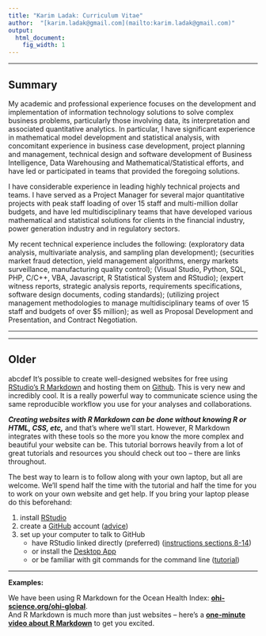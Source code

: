 ```yaml
---
title: "Karim Ladak: Curriculum Vitae"
author:  "[karim.ladak@gmail.com](mailto:karim.ladak@gmail.com)"
output:
  html_document:
    fig_width: 1
---
```


----

## Summary

My academic and professional experience focuses on the development and implementation of information technology solutions to solve complex business problems, particularly those involving data, its interpretation and associated quantitative analytics.  In particular, I have significant experience in mathematical model development and statistical analysis, with concomitant experience in business case development, project planning and management, technical design and software development of Business Intelligence, Data Warehousing and Mathematical/Statistical efforts, and have led or participated in teams that provided the foregoing solutions.

I have considerable experience in leading highly technical projects and teams. I have served as a Project Manager for several major quantitative projects with peak staff loading of over 15 staff and multi-million dollar budgets, and have led multidisciplinary teams that have developed various mathematical and statistical solutions for clients in the financial industry, power generation industry and in regulatory sectors. 

My recent technical experience includes the following: \textit{Statistical Data Analysis} (exploratory data analysis, multivariate analysis, and sampling plan development); \textit{Mathematical Algorithm Development} (securities market fraud detection, yield management algorithms, energy markets surveillance, manufacturing quality control); \textit{Software Coding and Development} (Visual Studio, Python, SQL, PHP, C/C++, VBA, Javascript, R Statistical System and RStudio); \textit{Report Writing} (expert witness reports, strategic analysis reports, requirements specifications, software design documents, coding standards); \textit{Project Management} (utilizing project management methodologies to manage multidisciplinary teams of over 15 staff and budgets of over \$5 million); as well as Proposal Development and Presentation, and Contract Negotiation.

----

----

## Older 

abcdef It's possible to create well-designed websites for free using [RStudio's R Markdown](http://rmarkdown.rstudio.com/) and hosting them on [Github](http://github.com). This is very new and incredibly cool. It is a really powerful way to communicate science using the same reproducible workflow you use for your analyses and collaborations.

***Creating websites with R Markdown can be done without knowing R or HTML, CSS, etc,*** and that's where we'll start. However, R Markdown integrates with these tools so the more you know the more complex and beautiful your website can be. This tutorial borrows heavily from a lot of great tutorials and resources you should check out too -- there are links throughout. 

The best way to learn is to follow along with your own laptop, but all are welcome. We'll spend half the time with the tutorial and half the time for you to work on your own website and get help. If you bring your laptop please do this beforehand: 

1. install [RStudio](https://www.rstudio.com/products/rstudio/download/)
1. create a [GitHub]((http://github.com)) account ([advice](http://happygitwithr.com/github-acct.html))
1. set up your computer to talk to GitHub
    - have RStudio linked directly (preferred) ([instructions sections 8-14](http://happygitwithr.com/hello-git.html))
    - or install the [Desktop App](https://desktop.github.com/)
    - or be familiar with git commands for the command line ([tutorial](https://try.github.io/levels/1/challenges/1))

----


**Examples:**

We have been using R Markdown for the Ocean Health Index:  [**ohi-science.org/ohi-global**](http://ohi-science.org/ohi-global).  
And R Markdown is much more than just websites -- here's a [**one-minute video about R Markdown**](http://rmarkdown.rstudio.com/lesson-1.html) to get you excited. 
